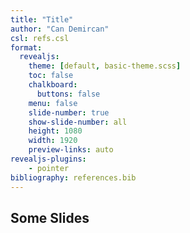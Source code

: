 ```yaml
---
title: "Title"
author: "Can Demircan"
csl: refs.csl
format:
  revealjs:
    theme: [default, basic-theme.scss]
    toc: false
    chalkboard:
      buttons: false
    menu: false
    slide-number: true
    show-slide-number: all
    height: 1080
    width: 1920
    preview-links: auto
revealjs-plugins:
    - pointer
bibliography: references.bib
---
```


## Some Slides
